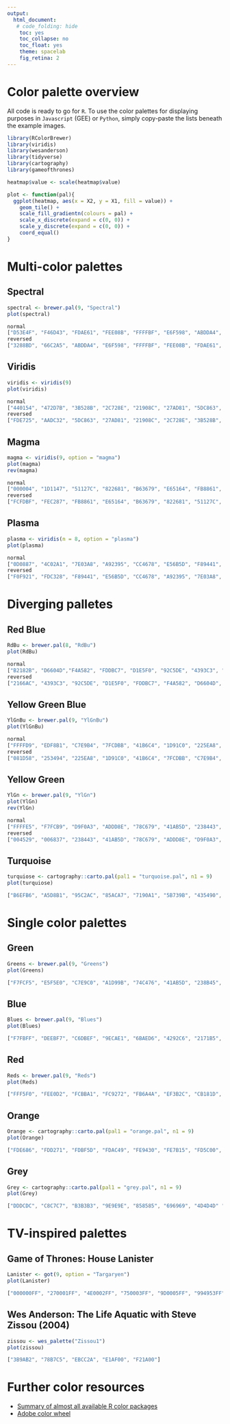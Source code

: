 ```yaml
---
output:
  html_document:
   # code_folding: hide
    toc: yes
    toc_collapse: no
    toc_float: yes
    theme: spacelab
    fig_retina: 2
---
```


# Color palette overview
All code is ready to go for `R`. To use the color palettes for displaying purposes in `Javascript` (GEE) or `Python`, simply copy-paste the lists beneath the example images.

```r
library(RColorBrewer)
library(viridis)
library(wesanderson)
library(tidyverse)
library(cartography)
library(gameofthrones)

heatmap$value <- scale(heatmap$value)

plot <- function(pal){
  ggplot(heatmap, aes(x = X2, y = X1, fill = value)) +
    geom_tile() + 
    scale_fill_gradientn(colours = pal) + 
    scale_x_discrete(expand = c(0, 0)) +
    scale_y_discrete(expand = c(0, 0)) + 
    coord_equal() 
}
```
# Multi-color palettes
## Spectral 
```r
spectral <- brewer.pal(9, "Spectral")
plot(spectral)
```

```js
normal
["D53E4F", "F46D43", "FDAE61", "FEE08B", "FFFFBF", "E6F598", "ABDDA4", "66C2A5", "3288BD"]
reversed
["3288BD", "66C2A5", "ABDDA4", "E6F598", "FFFFBF", "FEE08B", "FDAE61", "F46D43", "D53E4F"]
```

## Viridis
```r
viridis <- viridis(9)
plot(viridis)
```

```js
normal
["440154", "472D7B", "3B528B", "2C728E", "21908C", "27AD81", "5DC863", "AADC32", "FDE725"]
reversed
["FDE725", "AADC32", "5DC863", "27AD81", "21908C", "2C728E", "3B528B", "472D7B", "440154"]
```

## Magma
```r
magma <- viridis(9, option = "magma")
plot(magma)
rev(magma)
```

```js
normal
["000004", "1D1147", "51127C", "822681", "B63679", "E65164", "FB8861", "FEC287", "FCFDBF"]
reversed
["FCFDBF", "FEC287", "FB8861", "E65164", "B63679", "822681", "51127C", "1D1147", "000004"]
```

## Plasma
```r
plasma <- viridis(n = 8, option = "plasma")
plot(plasma)
```

```js
normal
["0D0887", "4C02A1", "7E03A8", "A92395", "CC4678", "E56B5D", "F89441", "FDC328", "F0F921"]
reversed
["F0F921", "FDC328", "F89441", "E56B5D", "CC4678", "A92395", "7E03A8", "4C02A1", "0D0887"]
```

# Diverging palletes
## Red Blue
```r
RdBu <- brewer.pal(8, "RdBu")
plot(RdBu)
```

```js
normal
["B2182B", "D6604D","F4A582", "FDDBC7", "D1E5F0", "92C5DE", "4393C3", "2166AC"]
reversed
["2166AC", "4393C3", "92C5DE", "D1E5F0", "FDDBC7", "F4A582", "D6604D", "B2182B"]
```

## Yellow Green Blue
```r
YlGnBu <- brewer.pal(9, "YlGnBu")
plot(YlGnBu)
```

```js
normal
["FFFFD9", "EDF8B1", "C7E9B4", "7FCDBB", "41B6C4", "1D91C0", "225EA8", "253494", "081D58"]
reversed
["081D58", "253494", "225EA8", "1D91C0", "41B6C4", "7FCDBB", "C7E9B4", "EDF8B1", "FFFFD9"]
```

## Yellow Green 
```r
YlGn <- brewer.pal(9, "YlGn")
plot(YlGn)
rev(YlGn)
```

```js
normal
["FFFFE5", "F7FCB9", "D9F0A3", "ADDD8E", "78C679", "41AB5D", "238443", "006837", "004529"]
reversed
["004529", "006837", "238443", "41AB5D", "78C679", "ADDD8E", "D9F0A3", "F7FCB9", "FFFFE5"]
```

## Turquoise
```r
turquiose <- cartography::carto.pal(pal1 = "turquoise.pal", n1 = 9)
plot(turquiose)
```

```js
["B6EFB6", "A5D8B1", "95C2AC", "85ACA7", "7190A1", "5B739B", "435490", "253175", "080E5B"]
```

# Single color palettes
## Green
```r
Greens <- brewer.pal(9, "Greens")
plot(Greens)
```

```js
["F7FCF5", "E5F5E0", "C7E9C0", "A1D99B", "74C476", "41AB5D", "238B45", "006D2C", "00441B"]
```

## Blue
```r
Blues <- brewer.pal(9, "Blues")
plot(Blues)
```

```js
["F7FBFF", "DEEBF7", "C6DBEF", "9ECAE1", "6BAED6", "4292C6", "2171B5", "08519C", "08306B"]
```

## Red
```r
Reds <- brewer.pal(9, "Reds")
plot(Reds)
```

```js
["FFF5F0", "FEE0D2", "FCBBA1", "FC9272", "FB6A4A", "EF3B2C", "CB181D", "A50F15", "67000D"]
```

## Orange
```r
Orange <- cartography::carto.pal(pal1 = "orange.pal", n1 = 9)
plot(Orange)
```

```js
["FDE686", "FDD271", "FDBF5D", "FDAC49", "FE9430", "FE7B15", "FD5C00", "F82E00", "F40000"]
```

## Grey
```r
Grey <- cartography::carto.pal(pal1 = "grey.pal", n1 = 9)
plot(Grey)
```

```js
["DDDCDC", "C8C7C7", "B3B3B3", "9E9E9E", "858585", "696969", "4D4D4D" "2E2E2E", "10100F"]
```

# TV-inspired palettes
## Game of Thrones: House Lanister
```r
Lanister <- got(9, option = "Targaryen")
plot(Lanister)
```

```js
["000000FF", "270001FF", "4E0002FF", "750003FF", "9D0005FF", "994953FF", "9593A2FF", "B6B5BCFF", "D8D8D8FF"]
```
 
## Wes Anderson: The Life Aquatic with Steve Zissou (2004)
```r
zissou <- wes_palette("Zissou1")
plot(zissou)
```

```js
["3B9AB2", "78B7C5", "EBCC2A", "E1AF00", "F21A00"]
```


# Further color resources
- [Summary of almost all available R color packages](https://github.com/EmilHvitfeldt/r-color-palettes)
- [Adobe color wheel](https://color.adobe.com/)

